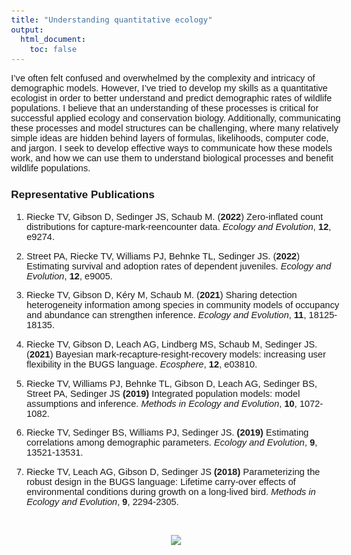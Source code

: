 ```yaml
---
title: "Understanding quantitative ecology"
output: 
  html_document:
    toc: false
---
```

<style>
  body{
  font-family: Helvetica;
  font-size: 11pt;
}
</style>

I’ve often felt confused and overwhelmed by the complexity and intricacy of demographic models. However, I’ve tried to develop my skills as a quantitative ecologist in order to better understand and predict demographic rates of wildlife populations. I believe that an understanding of these processes is critical for successful applied ecology and conservation biology. Additionally, communicating these processes and model structures can be challenging, where many relatively simple ideas are hidden behind layers of formulas, likelihoods, computer code, and jargon. I seek to develop effective ways to communicate how these models work, and how we can use them to understand biological processes and benefit wildlife populations.



### Representative Publications
1. Riecke TV, Gibson D, Sedinger JS, Schaub M. (**2022**) Zero-inflated count distributions for capture-mark-reencounter data. *Ecology and Evolution*, **12**, e9274.

2. Street PA, Riecke TV, Williams PJ, Behnke TL, Sedinger JS. (**2022**) Estimating survival and adoption rates of dependent juveniles. *Ecology and Evolution*, **12**, e9005.

3. Riecke TV, Gibson D, Kéry M, Schaub M. (**2021**) Sharing detection heterogeneity information among species in community models of occupancy and abundance can strengthen inference. *Ecology and Evolution*, **11**, 18125-18135.

4. Riecke TV, Gibson D, Leach AG, Lindberg MS, Schaub M, Sedinger JS. (**2021**) Bayesian mark-recapture-resight-recovery models: increasing user flexibility in the BUGS language. *Ecosphere*, **12**, e03810.

5. Riecke TV, Williams PJ, Behnke TL, Gibson D, Leach AG, Sedinger BS, Street PA, Sedinger JS **(2019)** Integrated population models: model assumptions and inference. *Methods in Ecology and Evolution*, **10**, 1072-1082.

6. Riecke TV, Sedinger BS, Williams PJ, Sedinger JS. **(2019)** Estimating correlations among demographic parameters. *Ecology and Evolution*, **9**, 13521-13531.

7. Riecke TV, Leach AG, Gibson D, Sedinger JS **(2018)** Parameterizing the robust design in the BUGS language: Lifetime carry-over effects of environmental conditions during growth on a long-lived bird. *Methods in Ecology and Evolution*, **9**, 2294-2305.

\  

<center>
![](./images/IPM_figure.png)
</center>

